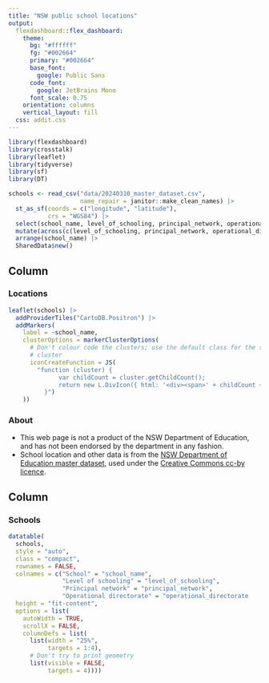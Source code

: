 ```yaml
---
title: "NSW public school locations"
output: 
  flexdashboard::flex_dashboard:
    theme:
      bg: "#ffffff"
      fg: "#002664" 
      primary: "#002664"
      base_font:
        google: Public Sans
      code_font:
        google: JetBrains Mono
      font_scale: 0.75
    orientation: columns
    vertical_layout: fill
  css: addit.css
---
```


```r
library(flexdashboard)
library(crosstalk)
library(leaflet)
library(tidyverse)
library(sf)
library(DT)
```

```r
schools <- read_csv("data/20240310_master_dataset.csv",
                    name_repair = janitor::make_clean_names) |>
  st_as_sf(coords = c("longitude", "latitude"),
           crs = "WGS84") |>
  select(school_name, level_of_schooling, principal_network, operational_directorate) |>
  mutate(across(c(level_of_schooling, principal_network, operational_directorate), factor)) |>
  arrange(school_name) |>
  SharedData$new()
```
Column {data-width=600 .tabset}
-----------------------------------------------------------------------

### Locations 

```r
leaflet(schools) |>
  addProviderTiles("CartoDB.Positron") |>
  addMarkers(
    label = ~school_name,
    clusterOptions = markerClusterOptions(
      # Don't colour code the clusters; use the default class for the smallest
      # cluster
      iconCreateFunction = JS(
        "function (cluster) {
		      var childCount = cluster.getChildCount();
		      return new L.DivIcon({ html: '<div><span>' + childCount + '</span></div>', className: 'marker-cluster marker-cluster-small', iconSize: new L.Point(40, 40) });
	      }")
    ))
```

### About {.tabset}

- This web page is not a product of the NSW Department of Education, and has not been endorsed by the department in any fashion. 
- School location and other data is from the [NSW Department of Education master dataset](https://data.cese.nsw.gov.au/data/dataset/nsw-public-schools-master-dataset), used under the [Creative Commons cc-by licence](https://opendefinition.org/licenses/cc-by/).

Column {data-width=400 .tabset}
-----------------------------------------------------------------------

### Schools

::: {style="width: 95%; height: 100%"}

```r
datatable(
  schools,
  style = "auto",
  class = "compact",
  rownames = FALSE,
  colnames = c("School" = "school_name",
               "Level of schooling" = "level_of_schooling",
               "Principal network" = "principal_network",
               "Operational directorate" = "operational_directorate"),
  height = "fit-content",
  options = list(
    autoWidth = TRUE, 
    scrollX = FALSE,
    columnDefs = list(
      list(width = "25%",
           targets = 1:4),
      # Don't try to print geometry
      list(visible = FALSE,
           targets = 4))))
```

:::